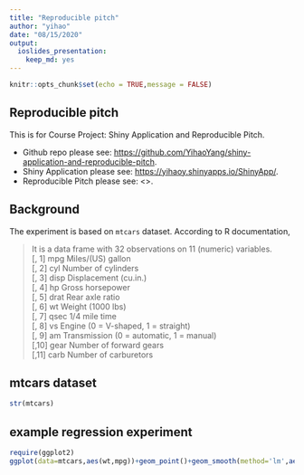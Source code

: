 ```yaml
---
title: "Reproducible pitch"
author: "yihao"
date: "08/15/2020"
output: 
  ioslides_presentation: 
    keep_md: yes
---
```


```r
knitr::opts_chunk$set(echo = TRUE,message = FALSE)
```

## Reproducible pitch

This is for Course Project: Shiny Application and Reproducible Pitch. 

- Github repo please see: <https://github.com/YihaoYang/shiny-application-and-reproducible-pitch>.
- Shiny Application please see: <https://yihaoy.shinyapps.io/ShinyApp/>.
- Reproducible Pitch please see: <>.

## Background
The experiment is based on `mtcars` dataset. According to R documentation, 

> It is a data frame with 32 observations on 11 (numeric) variables.\
[, 1]	mpg	Miles/(US) gallon\
[, 2]	cyl	Number of cylinders\
[, 3]	disp	Displacement (cu.in.)\
[, 4]	hp	Gross horsepower\
[, 5]	drat	Rear axle ratio\
[, 6]	wt	Weight (1000 lbs)\
[, 7]	qsec	1/4 mile time\
[, 8]	vs	Engine (0 = V-shaped, 1 = straight)\
[, 9]	am	Transmission (0 = automatic, 1 = manual)\
[,10]	gear	Number of forward gears\
[,11]	carb	Number of carburetors\

## mtcars dataset
```r
str(mtcars)
```



## example regression experiment

```r
require(ggplot2)
ggplot(data=mtcars,aes(wt,mpg))+geom_point()+geom_smooth(method='lm',aes(group=1))
```

